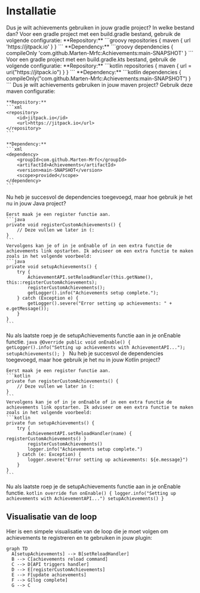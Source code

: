 
# Installatie

<Tabs groupId='build-tool' queryString>
  <TabItem value="gradle" label="Gradle" default>
    Dus je wilt achievements gebruiken in jouw gradle project? In welke bestand dan?
    <Tabs groupId='language' queryString>
      <TabItem value="java" label="build.gradle" default>
        Voor een gradle project met een build.gradle bestand, gebruik de volgende configuratie:
        **Repository:**
        ```groovy
        repositories {
            maven { url 'https://jitpack.io' }
        }
        ```
        **Dependency:**
        ```groovy
        dependencies {
            compileOnly 'com.github.Marten-Mrfc:Achievements:main-SNAPSHOT'
        }
        ```
      </TabItem>
      <TabItem value="kotlin" label="build.gradle.kts">
        Voor een gradle project met een build.gradle.kts bestand, gebruik de volgende configuratie:
        **Repository:**
        ```kotlin
        repositories {
            maven { url = uri("https://jitpack.io") }
        }
        ```
        **Dependency:**
        ```kotlin
        dependencies {
            compileOnly("com.github.Marten-Mrfc:Achievements:main-SNAPSHOT")
        }
        ```
      </TabItem>
    </Tabs>
  </TabItem>
  <TabItem value="maven" label="Maven">
    Dus je wilt achievements gebruiken in jouw maven project? Gebruik deze maven configuratie:

    **Repository:**
    ```xml
    <repository>
        <id>jitpack.io</id>
        <url>https://jitpack.io</url>
    </repository>
    ```

    **Dependency:**
    ```xml
    <dependency>
        <groupId>com.github.Marten-Mrfc</groupId>
        <artifactId>Achievements</artifactId>
        <version>main-SNAPSHOT</version>
        <scope>provided</scope>
    </dependency>
    ```
  </TabItem>
</Tabs>


<Tabs groupId='language' queryString>
  <TabItem value="java" label="Java" default>
    Nu heb je succesvol de dependencies toegevoegd, maar hoe gebruik je het nu in jouw Java project?
    
    Eerst maak je een register functie aan.
    ```java
    private void registerCustomAchievements() {
        // Deze vullen we later in (:
    }
    ```
    Vervolgens kan je of in je onEnable of in een extra functie de achievements link opstarten. Ik adviseer om een extra functie te maken zoals in het volgende voorbeeld:
    ```java
    private void setupAchievements() {
        try {
            AchievementAPI.setReloadHandler(this.getName(), this::registerCustomAchievements);
            registerCustomAchievements();
            getLogger().info("Achievements setup complete.");
        } catch (Exception e) {
            getLogger().severe("Error setting up achievements: " + e.getMessage());
        }
    }
    ```
  Nu als laatste roep je de setupAchievements functie aan in je onEnable functie.
    ```java
    @Override
    public void onEnable() {
        getLogger().info("Setting up achievements with AchievementAPI...");
        setupAchievements();
    }
    ```
  </TabItem>
  <TabItem value="kotlin" label="Kotlin">
    Nu heb je succesvol de dependencies toegevoegd, maar hoe gebruik je het nu in jouw Kotlin project?
    
    Eerst maak je een register functie aan.
    ```kotlin
    private fun registerCustomAchievements() {
        // Deze vullen we later in (:
    }
    ```
    Vervolgens kan je of in je onEnable of in een extra functie de achievements link opstarten. Ik adviseer om een extra functie te maken zoals in het volgende voorbeeld:
    ```kotlin
    private fun setupAchievements() {
        try {
            AchievementAPI.setReloadHandler(name) { registerCustomAchievements() }
            registerCustomAchievements()
            logger.info("Achievements setup complete.")
        } catch (e: Exception) {
            logger.severe("Error setting up achievements: ${e.message}")
        }
    }
    ```
  Nu als laatste roep je de setupAchievements functie aan in je onEnable functie.
    ```kotlin
    override fun onEnable() {
        logger.info("Setting up achievements with AchievementAPI...")
        setupAchievements()
    }
    ```
  </TabItem>
</Tabs>

## Visualisatie van de loop
Hier is een simpele visualisatie van de loop die je moet volgen om achievements te registreren en te gebruiken in jouw plugin:

```mermaid
graph TD
  A[setupAchievements] --> B[setReloadHandler]
  B --> C[achievements reload command]
  C --> D[API triggers handler]
  D --> E[registerCustomAchievements]
  E --> F[update achievements]
  F --> G[log complete]
  G --> C
```